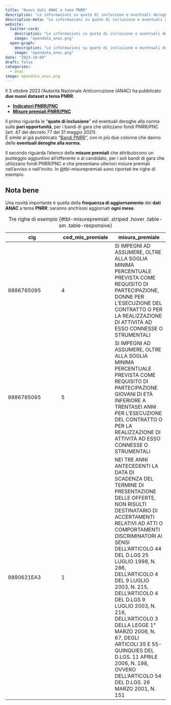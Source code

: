 ```yaml
---
title: "Nuovi dati ANAC a tema PNRR"
description: "Le informazioni su quote di inclusione e eventuali deroghe, e quelle sulle misure premiali"
description-meta: "Le informazioni su quote di inclusione e eventuali deroghe, e quelle sulle misure premiali"
website:
  twitter-card:
    description: "Le informazioni su quote di inclusione e eventuali deroghe, e quelle sulle misure premiali"
    image: "opendata_anac.png"
  open-graph:
    description: "Le informazioni su quote di inclusione e eventuali deroghe, e quelle sulle misure premiali"
    image: "opendata_anac.png"
date: "2023-10-04"
draft: false
categories:
  - anac
image: opendata_anac.png
---
```


Il 3 ottobre 2023 l'Autorità Nazionale Anticorruzione (ANAC) ha pubblicato **due nuovi dataset a tema PNRR**:

- [**Indicatori PNRR/PNC**](https://dati.anticorruzione.it/opendata/dataset/indicatori-pnrrpnc)
- [**Misure premiali PNRR/PNC**](https://dati.anticorruzione.it/opendata/dataset/misurepremiali-pnrrpnc)

Il primo riguarda le "**quote di inclusione**" ed eventuali deroghe alla norma sulle **pari opportunità**, per i bandi di gara che utilizzano fondi PNRR/PNC (art. 47 del decreto 77 del 31 maggio 2021).<br>
È simile al già pubblicato "[Bandi PNRR](https://dati.anticorruzione.it/opendata/dataset/bandi-pnrr)", con in più due colonne che danno delle **eventuali deroghe alla norma**.

Il secondo riguarda l'elenco delle **misure premiali** che attribuiscono un punteggio aggiuntivo all'offerente o al candidato, per i soli bandi di gara che utilizzano fondi PNRR/PNC e che presentano ulteriori misure premiali nell'avviso o nell'invito. In @tbl-misurepremiali sono riportati tre righe di esempio.

::: {.callout-note}
## Nota bene
Una novità importante è quella della **frequenza di aggiornamento** dei **dati** **ANAC** a tema **PNRR**: saranno anch'essi aggiornati **ogni mese**.
:::


| cig | cod_mis_premiale | misura_premiale |
| --- | --- | --- |
| 9886765095 | 4 | SI IMPEGNI AD ASSUMERE, OLTRE ALLA SOGLIA MINIMA PERCENTUALE PREVISTA COME REQUISITO DI PARTECIPAZIONE, DONNE PER L'ESECUZIONE DEL CONTRATTO O PER LA REALIZZAZIONE DI ATTIVITÀ AD ESSO CONNESSE O STRUMENTALI |
| 9886765095 | 5 | SI IMPEGNI AD ASSUMERE, OLTRE ALLA SOGLIA MINIMA PERCENTUALE PREVISTA COME REQUISITO DI PARTECIPAZIONE GIOVANI DI ETÀ INFERIORE A TRENTASEI ANNI PER L'ESECUZIONE DEL CONTRATTO O PER LA REALIZZAZIONE DI ATTIVITÀ AD ESSO CONNESSE O STRUMENTALI |
| 9890621EA3 | 1 | NEI TRE ANNI ANTECEDENTI LA DATA DI SCADENZA DEL TERMINE DI PRESENTAZIONE DELLE OFFERTE, NON RISULTI DESTINATARIO DI ACCERTAMENTI RELATIVI AD ATTI O COMPORTAMENTI DISCRIMINATORI AI SENSI DELL'ARTICOLO 44 DEL D.LGS 25 LUGLIO 1998, N. 286, DELL'ARTICOLO 4 DEL 9 LUGLIO 2003, N. 215, DELL'ARTICOLO 4 DEL D.LGS 9 LUGLIO 2003, N. 216, DELL'ARTICOLO 3 DELLA LEGGE 1° MARZO 2006, N. 67, DEGLI ARTICOLI 35 E 55-QUINQUIES DEL D.LGS. 11 APRILE 2006, N. 198, OVVERO DELL'ARTICOLO 54 DEL D.LGS. 26 MARZO 2001, N. 151 |

: Tre righe di esempio {#tbl-misurepremiali .striped .hover .table-sm .table-responsive}

